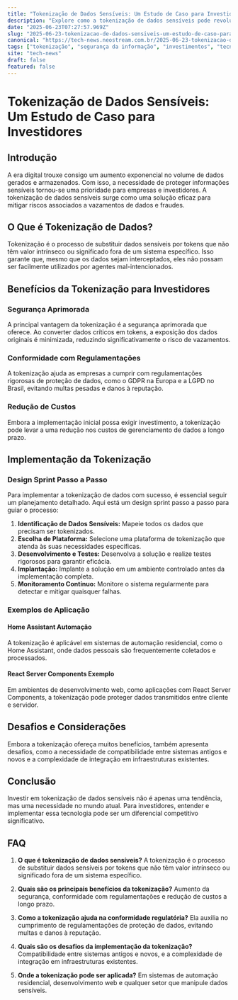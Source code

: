 ```yaml
---
title: "Tokenização de Dados Sensíveis: Um Estudo de Caso para Investidores"
description: "Explore como a tokenização de dados sensíveis pode revolucionar a segurança da informação, trazendo benefícios tangíveis para investidores no cenário atual."
date: "2025-06-23T07:27:57.969Z"
slug: "2025-06-23-tokenizacao-de-dados-sensiveis-um-estudo-de-caso-para-investidores"
canonical: "https://tech-news.neostream.com.br/2025-06-23-tokenizacao-de-dados-sensiveis-um-estudo-de-caso-para-investidores"
tags: ["tokenização", "segurança da informação", "investimentos", "tecnologia", "dados sensíveis"]
site: "tech-news"
draft: false
featured: false
---
```


# Tokenização de Dados Sensíveis: Um Estudo de Caso para Investidores

## Introdução
A era digital trouxe consigo um aumento exponencial no volume de dados gerados e armazenados. Com isso, a necessidade de proteger informações sensíveis tornou-se uma prioridade para empresas e investidores. A tokenização de dados sensíveis surge como uma solução eficaz para mitigar riscos associados a vazamentos de dados e fraudes.

## O Que é Tokenização de Dados?
Tokenização é o processo de substituir dados sensíveis por tokens que não têm valor intrínseco ou significado fora de um sistema específico. Isso garante que, mesmo que os dados sejam interceptados, eles não possam ser facilmente utilizados por agentes mal-intencionados.

## Benefícios da Tokenização para Investidores
### Segurança Aprimorada
A principal vantagem da tokenização é a segurança aprimorada que oferece. Ao converter dados críticos em tokens, a exposição dos dados originais é minimizada, reduzindo significativamente o risco de vazamentos.

### Conformidade com Regulamentações
A tokenização ajuda as empresas a cumprir com regulamentações rigorosas de proteção de dados, como o GDPR na Europa e a LGPD no Brasil, evitando multas pesadas e danos à reputação.

### Redução de Custos
Embora a implementação inicial possa exigir investimento, a tokenização pode levar a uma redução nos custos de gerenciamento de dados a longo prazo.

## Implementação da Tokenização
### Design Sprint Passo a Passo
Para implementar a tokenização de dados com sucesso, é essencial seguir um planejamento detalhado. Aqui está um design sprint passo a passo para guiar o processo:
1. **Identificação de Dados Sensíveis:** Mapeie todos os dados que precisam ser tokenizados.
2. **Escolha de Plataforma:** Selecione uma plataforma de tokenização que atenda às suas necessidades específicas.
3. **Desenvolvimento e Testes:** Desenvolva a solução e realize testes rigorosos para garantir eficácia.
4. **Implantação:** Implante a solução em um ambiente controlado antes da implementação completa.
5. **Monitoramento Contínuo:** Monitore o sistema regularmente para detectar e mitigar quaisquer falhas.

### Exemplos de Aplicação
#### Home Assistant Automação
A tokenização é aplicável em sistemas de automação residencial, como o Home Assistant, onde dados pessoais são frequentemente coletados e processados.

#### React Server Components Exemplo
Em ambientes de desenvolvimento web, como aplicações com React Server Components, a tokenização pode proteger dados transmitidos entre cliente e servidor.

## Desafios e Considerações
Embora a tokenização ofereça muitos benefícios, também apresenta desafios, como a necessidade de compatibilidade entre sistemas antigos e novos e a complexidade de integração em infraestruturas existentes.

## Conclusão
Investir em tokenização de dados sensíveis não é apenas uma tendência, mas uma necessidade no mundo atual. Para investidores, entender e implementar essa tecnologia pode ser um diferencial competitivo significativo.

## FAQ

1. **O que é tokenização de dados sensíveis?**
   A tokenização é o processo de substituir dados sensíveis por tokens que não têm valor intrínseco ou significado fora de um sistema específico.

2. **Quais são os principais benefícios da tokenização?**
   Aumento da segurança, conformidade com regulamentações e redução de custos a longo prazo.

3. **Como a tokenização ajuda na conformidade regulatória?**
   Ela auxilia no cumprimento de regulamentações de proteção de dados, evitando multas e danos à reputação.

4. **Quais são os desafios da implementação da tokenização?**
   Compatibilidade entre sistemas antigos e novos, e a complexidade de integração em infraestruturas existentes.

5. **Onde a tokenização pode ser aplicada?**
   Em sistemas de automação residencial, desenvolvimento web e qualquer setor que manipule dados sensíveis.